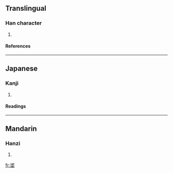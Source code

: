 ==Translingual==
===Han character===
{{Han char|rn=32|rad=土|as=08|sn=11|four=|canj=水心土 (EPG)}}
# {{defn|Han}}
====References====
{{Han ref|kx=0231.200|dkj=05204|dj=0468.120|hdz=10458.020|uh=57FF|ud=22527}}
----
==Japanese==
===Kanji===
{{ja-kanji|grade=|rs=土08}}
# {{defn|Japanese}} 
====Readings====
{{ja-readings|on=[[でい]] (dei), [[ない]] (nai), [[はん]] (han), [[ばん]] (ban)|kun=[[ぬる]] (nuru), [[こて]] (kote), [[ぬからみ]] (nukarami)}}
----
==Mandarin==
===Hanzi===
{{cmn-hanzi|pin=[[ní]] ([[ni2]])|wg=ni<sup>2</sup>}}
# {{defn|Mandarin}}

[[fr:埿]]